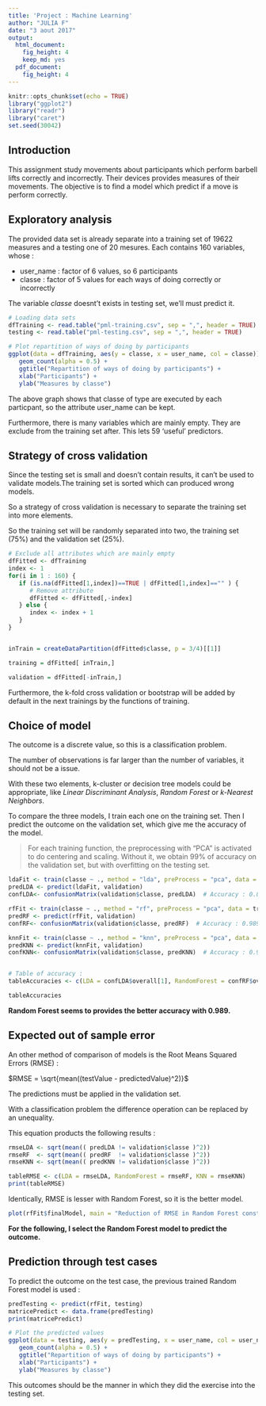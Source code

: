 ```yaml
---
title: 'Project : Machine Learning'
author: "JULIA F"
date: "3 aout 2017"
output:
  html_document:
    fig_height: 4
    keep_md: yes
  pdf_document:
    fig_height: 4
---
```


```r
knitr::opts_chunk$set(echo = TRUE)
library("ggplot2")
library("readr")
library("caret")
set.seed(30042)
```

## Introduction

This assignment study movements about participants which perform barbell lifts correctly and incorrectly.
Their devices provides measures of their movements. The objective is to find a model which predict if a move is perform correctly.

## Exploratory analysis

The provided data set is already separate into a training set of 19622 measures and a testing one of 20 mesures. Each contains 160 variables, whose : 

* user_name : factor of 6 values, so 6 participants
* classe    : factor of 5 values for each ways of doing correctly or incorrectly

The variable *classe* doesnt't exists in testing set, we'll must predict it.

```r
# Loading data sets
dfTraining <- read.table("pml-training.csv", sep = ",", header = TRUE)
testing <- read.table("pml-testing.csv", sep = ",", header = TRUE)

# Plot repartition of ways of doing by participants
ggplot(data = dfTraining, aes(y = classe, x = user_name, col = classe)) +
   geom_count(alpha = 0.5) +
   ggtitle("Repartition of ways of doing by participants") +
   xlab("Participants") + 
   ylab("Measures by classe")
```

The above graph shows that classe of type are executed by each particpant, so the attribute user_name can be kept.

Furthermore, there is many variables which are mainly empty. They are exclude from the training set after.
This lets 59 'useful' predictors.


## Strategy of cross validation

Since the testing set is small and doesn't contain results, it can't be used to validate models.The training set is sorted which can produced wrong models.

So a strategy of cross validation is necessary to separate the training set into more elements.

So the training set will be randomly separated into two, the training set (75%) and the validation set (25%).

```r
# Exclude all attributes which are mainly empty
dfFitted <- dfTraining
index <- 1
for(i in 1 : 160) {
   if (is.na(dfFitted[1,index])==TRUE | dfFitted[1,index]=="" ) {
      # Remove attribute
      dfFitted <- dfFitted[,-index]
   } else {
      index <- index + 1
   }
}


inTrain = createDataPartition(dfFitted$classe, p = 3/4)[[1]]

training = dfFitted[ inTrain,]

validation = dfFitted[-inTrain,]
```

Furthermore, the k-fold cross validation or bootstrap will be added by default in the next trainings by the functions of training.

## Choice of model

The outcome is a discrete value, so this is a classification problem.

The number of observations is far larger than the number of variables, it should not be a issue.

With these two elements, k-cluster or decision tree models could be appropriate, like *Linear Discriminant Analysis*, *Random Forest* or *k-Nearest Neighbors*.

To compare the three models, I train each one on the training set. Then I predict the outcome on the validation set, which give me the accuracy of the model. 

> For each training function, the preprocessing with "PCA" is activated to do centering and scaling. Without it, we obtain 99% of accuracy on the validation set, but with overfitting on the testing set.

```r
ldaFit <- train(classe ~ ., method = "lda", preProcess = "pca", data = training)
predLDA <- predict(ldaFit, validation)
confLDA<- confusionMatrix(validation$classe, predLDA)  # Accuracy : 0.8424

rfFit <- train(classe ~ ., method = "rf", preProcess = "pca", data = training)
predRF <- predict(rfFit, validation)
confRF<- confusionMatrix(validation$classe, predRF)  # Accuracy : 0.989

knnFit <- train(classe ~ ., method = "knn", preProcess = "pca", data = training)
predKNN <- predict(knnFit, validation)
confKNN<- confusionMatrix(validation$classe, predKNN)  # Accuracy : 0.9745


# Table of accuracy :
tableAccuracies <- c(LDA = confLDA$overall[1], RandomForest = confRF$overall[1], KNN = confKNN$overall[1])
```

```r
tableAccuracies
```


**Random Forest seems to provides the better accuracy with 0.989.**

## Expected out of sample error 

An other method of comparison of models is the Root Means Squared Errors (RMSE) : 

$RMSE = \sqrt{mean((testValue - predictedValue)^2)}$

The predictions must be applied in the validation set.

With a classification problem the difference operation can be replaced by an unequality.

This equation products the following results :

```r
rmseLDA <- sqrt(mean(( predLDA != validation$classe )^2))
rmseRF  <- sqrt(mean(( predRF  != validation$classe )^2))
rmseKNN <- sqrt(mean(( predKNN != validation$classe )^2))

tableRMSE <- c(LDA = rmseLDA, RandomForest = rmseRF, KNN = rmseKNN)
print(tableRMSE)
```

Identically, RMSE is lesser with Random Forest, so it is the better model.

```r
plot(rfFit$finalModel, main = "Reduction of RMSE in Random Forest construction by number of trees")
```

**For the following, I select the Random Forest model to predict the outcome.**

## Prediction through test cases 

To predict the outcome on the test case, the previous trained Random Forest model is used :

```r
predTesting <- predict(rfFit, testing)
matricePredict <- data.frame(predTesting)
print(matricePredict)

# Plot the predicted values
ggplot(data = testing, aes(y = predTesting, x = user_name, col = user_name)) +
   geom_count(alpha = 0.5) +
   ggtitle("Repartition of ways of doing by participants") +
   xlab("Participants") + 
   ylab("Measures by classe")

```

This outcomes should be the manner in which they did the exercise into the testing set.

